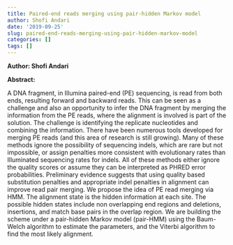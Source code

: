 ```yaml
---
title: Paired-end reads merging using pair-hidden Markov model
author: Shofi Andari
date: '2019-09-25'
slug: paired-end-reads-merging-using-pair-hidden-markov-model
categories: []
tags: []
---
```


**Author: Shofi Andari**

**Abstract:**

A DNA fragment, in Illumina paired-end (PE) sequencing, is read from both ends, resulting forward and backward reads. This can be seen as a challenge and also an opportunity to infer the DNA fragment by merging the information from the PE reads, where the alignment is involved is part of the solution.
The challenge is identifying the replicate nucleotides and combining the information. There have been numerous tools developed for merging PE reads (and this area of research is still growing). Many of these methods ignore the possibility of sequencing indels, which are rare but not impossible, or assign penalties more consistent with evolutionary rates than Illuminated sequencing rates for indels.  All of these methods either ignore the quality scores or assume they can be interpreted as PHRED error probabilities. Preliminary evidence suggests that using quality based substitution penalties and appropriate indel penalties in alignment can improve read pair merging.  We propose the idea of PE read merging via HMM.  The alignment state is the hidden information at each site. The possible hidden states include non overlapping end regions and deletions, insertions, and match base pairs in the overlap region. We are building the scheme under a pair-hidden Markov model (pair-HMM) using the Baum-Welch algorithm to estimate the parameters, and the Viterbi algorithm to find the most likely alignment.